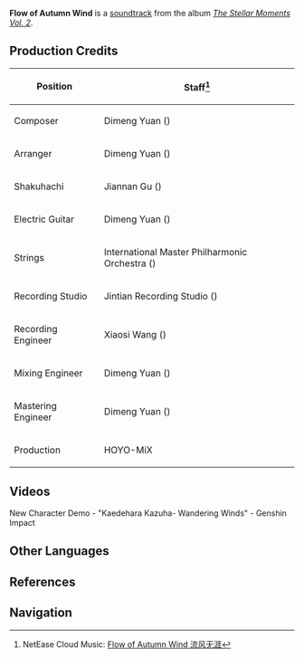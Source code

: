 {{Soundtrack Infobox
|title          =
|image          = The Stellar Moments Vol. 2.png
|album          = The Stellar Moments Vol. 2
|number         = 10
|featured       =
|featured2      =
|featured3      =
|featured_disc  =
|featured_disc2 =
|featured_disc3 =
|youtube_id     = hopQXbkXm94
|youtube_time   = 815
|spotify_id     = 3pCUwvgBB4TZCOiy3AGaXP
|played_in      = Character Demo
|during         = [https://youtu.be/watch?v=zif0Lmhrivc New Character Demo - "Kaedehara Kazuha: Wandering Winds"]
|domain         =
|previous       = Drifter's Destiny
|next           = Shirasagi Princess
}}
'''Flow of Autumn Wind''' is a [[soundtrack]] from the album ''[[The Stellar Moments Vol. 2]]''.

==Production Credits==
{| class="wikitable" style="text-align:left; height:0.5em"
! Position
! Staff<ref>NetEase Cloud Music: [https://music.163.com/#/song?id=1913532412 Flow of Autumn Wind 流风无涯]</ref>
|-
! Composer
| Dimeng Yuan ({{Lang|zh=苑迪萌|mini=1}})
|-
! Arranger
| Dimeng Yuan ({{Lang|zh=苑迪萌|mini=1}})
|-
! Shakuhachi
| Jiannan Gu ({{Lang|zh=顾剑楠|mini=1}})
|-
! Electric Guitar
| Dimeng Yuan ({{Lang|zh=苑迪萌|mini=1}})
|-
! Strings
| International Master Philharmonic Orchestra ({{Lang|zh=国际首席爱乐乐团|mini=1}})
|-
! Recording Studio
| Jintian Recording Studio ({{Lang|zh=金田录音棚|mini=1}})
|-
! Recording Engineer
| Xiaosi Wang ({{Lang|zh=王小四|mini=1}})
|-
! Mixing Engineer
| Dimeng Yuan ({{Lang|zh=苑迪萌|mini=1}})
|-
! Mastering Engineer
| Dimeng Yuan ({{Lang|zh=苑迪萌|mini=1}})
|-
! Production
| HOYO-MiX
|}

==Videos==
<gallery hideaddbutton="true" captionalign="center">
New Character Demo - "Kaedehara Kazuha- Wandering Winds" - Genshin Impact
</gallery>

==Other Languages==
{{Other Languages|default_hidden = 1
|en      = Flow of Autumn Wind
|zhs     = 流风无涯
|zhs_rm  = Liúfēng Wúyá
|zht     = 流風無涯
|zht_rm  = Liúfēng Wúyá
|ja      = 顛沛流浪
|ja_rm   = Tenpai-rurou
}}

==References==
{{Reflist}}

==Navigation==
{{Soundtrack Navbox|The Stellar Moments}}